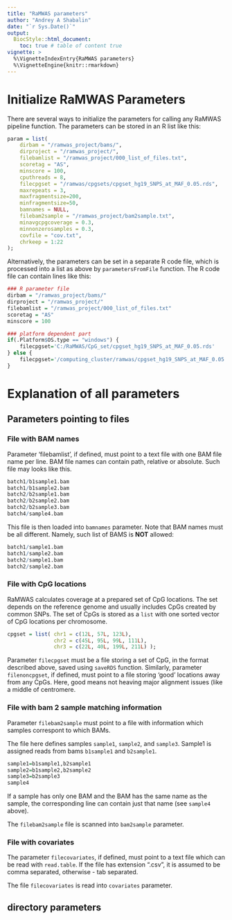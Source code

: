 ```yaml
---
title: "RaMWAS parameters"
author: "Andrey A Shabalin"
date: "`r Sys.Date()`"
output:
  BiocStyle::html_document:
    toc: true # table of content true
vignette: >
  %\VignetteIndexEntry{RaMWAS parameters}
  %\VignetteEngine{knitr::rmarkdown}
---
```


# Initialize RaMWAS Parameters

There are several ways to initialize the parameters for calling any RaMWAS pipeline function.
The parameters can be stored in an R list like this:

```r
param = list(
	dirbam = "/ramwas_project/bams/",
	dirproject = "/ramwas_project/",
	filebamlist = "/ramwas_project/000_list_of_files.txt",
	scoretag = "AS",
	minscore = 100,
	cputhreads = 8,
	filecpgset = "/ramwas/cpgsets/cpgset_hg19_SNPS_at_MAF_0.05.rds",
	maxrepeats = 3,
	maxfragmentsize=200,
	minfragmentsize=50,
	bamnames = NULL,
	filebam2sample = "/ramwas_project/bam2sample.txt",
	minavgcpgcoverage = 0.3,
	minnonzerosamples = 0.3,
	covfile = "cov.txt",
	chrkeep = 1:22
);
```

Alternatively, the parameters can be set in a separate R code file, which is processed into a list as above by `parametersFromFile` function.
The R code file can contain lines like this:

```r
### R parameter file
dirbam = "/ramwas_project/bams/"
dirproject = "/ramwas_project/"
filebamlist = "/ramwas_project/000_list_of_files.txt"
scoretag = "AS"
minscore = 100

### platform dependent part
if(.Platform$OS.type == "windows") {
	filecpgset='C:/RaMWAS/CpG_set/cpgset_hg19_SNPS_at_MAF_0.05.rds'
} else {
	filecpgset='/computing_cluster/ramwas/cpgset_hg19_SNPS_at_MAF_0.05.rds'
}


```

# Explanation of all parameters

## Parameters pointing to files

### File with BAM names

Parameter 'filebamlist', if defined, must point to a text file with one BAM file name per line. BAM file names can contain path, relative or absolute.
Such file may looks like this.
```r
batch1/b1sample1.bam
batch1/b1sample2.bam
batch2/b2sample1.bam
batch2/b2sample2.bam
batch2/b2sample3.bam
batch4/sample4.bam
```

This file is then loaded into `bamnames` parameter.
Note that BAM names must be all different. Namely, such list of BAMS is **NOT** allowed:
```r
batch1/sample1.bam
batch1/sample2.bam
batch2/sample1.bam
batch2/sample2.bam
```


### File with CpG locations

RaMWAS calculates coverage at a prepared set of CpG locations. The set depends on the reference genome and usually includes CpGs created by common SNPs.
The set of CpGs is stored as a `list` with one sorted vector of CpG locations per chromosome.

```r
cpgset = list( chr1 = c(12L, 57L, 123L),
               chr2 = c(45L, 95L, 99L, 111L),
               chr3 = c(22L, 40L, 199L, 211L) );
```

Parameter `filecpgset` must be a file storing a set of CpG, in the format described above, saved using `saveRDS` function.
Similarly, parameter `filenoncpgset`, if defined, must point to a file storing 'good' locations away from any CpGs. Here, good means not heaving major alignment issues (like a middle of centromere.

### File with bam 2 sample matching information

Parameter `filebam2sample` must point to a file with information which samples correspont to which BAMs.

The file here defines samples `sample1`, `sample2`, and `sample3`. Sample1 is assigned reads from bams `b1sample1` and `b2sample1`.
```r
sample1=b1sample1,b2sample1
sample2=b1sample2,b2sample2
sample3=b2sample3
sample4
```
If a sample has only one BAM and the BAM has the same name as the sample, the corresponding line can contain just that name (see `sample4` above).

The `filebam2sample` file is scanned into `bam2sample` parameter.

### File with covariates

The parameter `filecovariates`, if defined, must point to a text file which can be read with `read.table`.
If the file has extension ".csv", it is assumed to be comma separated, otherwise - tab separated.

The file `filecovariates` is read into `covariates` parameter.

## directory parameters











